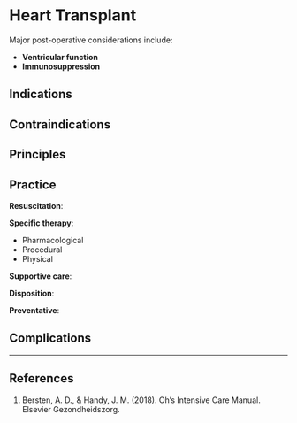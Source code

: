 # Heart Transplant {#sec-icu_heart_tx}

Major post-operative considerations include:

* **Ventricular function**
* **Immunosuppression**


## Indications

## Contraindications

## Principles

## Practice

:::priority
:::

**Resuscitation**:

**Specific therapy**:

* Pharmacological
* Procedural
* Physical

**Supportive care**:

**Disposition**:

**Preventative**:


## Complications


---

## References

1. Bersten, A. D., & Handy, J. M. (2018). Oh’s Intensive Care Manual. Elsevier Gezondheidszorg.